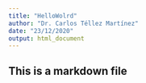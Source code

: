 ```yaml
---
title: "HelloWolrd"
author: "Dr. Carlos Téllez Martínez"
date: "23/12/2020"
output: html_document
---
```


## This is a markdown file